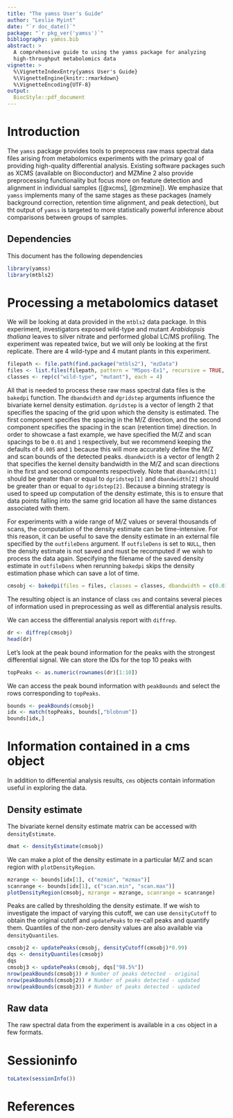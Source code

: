 ```yaml
---
title: "The yamss User's Guide"
author: "Leslie Myint"
date: "`r doc_date()`"
package: "`r pkg_ver('yamss')`"
bibliography: yamss.bib
abstract: >
  A comprehensive guide to using the yamss package for analyzing
  high-throughput metabolomics data
vignette: >
  %\VignetteIndexEntry{yamss User's Guide}
  %\VignetteEngine{knitr::rmarkdown}
  %\VignetteEncoding{UTF-8}
output: 
  BiocStyle::pdf_document
---
```


# Introduction

The `yamss` package provides tools to preprocess raw mass spectral data files arising from metabolomics experiments with the primary goal of providing high-quality differential analysis. Existing software packages such as XCMS (available on Bioconductor) and MZMine 2 also provide preprocessing functionality but focus more on feature detection and alignment in individual samples ([@xcms], [@mzmine]). We emphasize that `yamss` implements many of the same stages as these packages (namely background correction, retention time alignment, and peak detection), but tht output of `yamss` is targeted to more statistically powerful inference about comparisons between groups of samples.

## Dependencies

This document has the following dependencies

```r
library(yamss)
library(mtbls2)
```

# Processing a metabolomics dataset

We will be looking at data provided in the `mtbls2` data package. In this experiment, investigators exposed wild-type and mutant *Arabidopsis thaliana* leaves to silver nitrate and performed global LC/MS profiling. The experiment was repeated twice, but we will only be looking at the first replicate. There are 4 wild-type and 4 mutant plants in this experiment.

```r
filepath <- file.path(find.package("mtbls2"), "mzData")
files <- list.files(filepath, pattern = "MSpos-Ex1", recursive = TRUE, full.names = TRUE)
classes <- rep(c("wild-type", "mutant"), each = 4)
```

All that is needed to process these raw mass spectral data files is the `bakedpi` function. The `dbandwidth` and `dgridstep` arguments influence the bivariate kernel density estimation. `dgridstep` is a vector of length 2 that specifies the spacing of the grid upon which the density is estimated. The first component specifies the spacing in the M/Z direction, and the second component specifies the spacing in the scan (retention time) direction. In order to showcase a fast example, we have specified the M/Z and scan spacings to be `0.01` and `1` respectively, but we recommend keeping the defaults of `0.005` and `1` because this will more accurately define the M/Z and scan bounds of the detected peaks. `dbandwidth` is a vector of length 2 that specifies the kernel density bandwidth in the M/Z and scan directions in the first and second components respectively. Note that `dbandwidth[1]` should be greater than or equal to `dgridstep[1]` and `dbandwidth[2]` should be greater than or equal to `dgridstep[2]`. Because a binning strategy is used to speed up computation of the density estimate, this is to ensure that data points falling into the same grid location all have the same distances associated with them.

For experiments with a wide range of M/Z values or several thousands of scans, the computation of the density estimate can be time-intensive. For this reason, it can be useful to save the density estimate in an external file specified by the `outfileDens` argument. If `outfileDens` is set to `NULL`, then the density estimate is not saved and must be recomputed if we wish to process the data again. Specifying the filename of the saved density estimate in `outfileDens` when rerunning `bakedpi` skips the density estimation phase which can save a lot of time.

```r
cmsobj <- bakedpi(files = files, classes = classes, dbandwidth = c(0.01, 10), dgridstep = c(0.01, 1), outfileDens = NULL, dortalign = TRUE, mzsubset = c(500, 520), verbose = TRUE)
```

The resulting object is an instance of class `cms` and contains several pieces of information used in preprocessing as well as differential analysis results.

We can access the differential analysis report with `diffrep`.

```r
dr <- diffrep(cmsobj)
head(dr)
```

Let's look at the peak bound information for the peaks with the strongest differential signal. We can store the IDs for the top 10 peaks with

```r
topPeaks <- as.numeric(rownames(dr)[1:10])
```

We can access the peak bound information with `peakBounds` and select the rows corresponding to `topPeaks`.

```r
bounds <- peakBounds(cmsobj)
idx <- match(topPeaks, bounds[,"blobnum"])
bounds[idx,]
```

# Information contained in a cms object

In addition to differential analysis results, `cms` objects contain information useful in exploring the data.

## Density estimate

The bivariate kernel density estimate matrix can be accessed with `densityEstimate`.

```r
dmat <- densityEstimate(cmsobj)
```

We can make a plot of the density estimate in a particular M/Z and scan region with `plotDensityRegion`.

```r
mzrange <- bounds[idx[1], c("mzmin", "mzmax")]
scanrange <- bounds[idx[1], c("scan.min", "scan.max")]
plotDensityRegion(cmsobj, mzrange = mzrange, scanrange = scanrange)
```

Peaks are called by thresholding the density estimate. If we wish to investigate the impact of varying this cutoff, we can use `densityCutoff` to obtain the original cutoff and `updatePeaks` to re-call peaks and quantify them. Quantiles of the non-zero density values are also available via `densityQuantiles`.

```r
cmsobj2 <- updatePeaks(cmsobj, densityCutoff(cmsobj)*0.99)
dqs <- densityQuantiles(cmsobj)
dqs
cmsobj3 <- updatePeaks(cmsobj, dqs["98.5%"])
nrow(peakBounds(cmsobj)) # Number of peaks detected - original
nrow(peakBounds(cmsobj2)) # Number of peaks detected - updated
nrow(peakBounds(cmsobj3)) # Number of peaks detected - updated
```

## Raw data

The raw spectral data from the experiment is available in a `cms` object in a few formats. 

# Sessioninfo

```r
toLatex(sessionInfo())
```

# References



